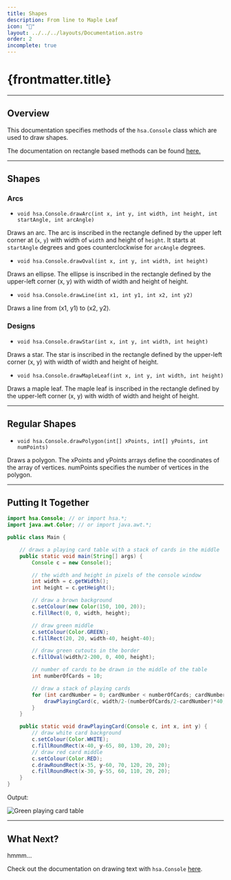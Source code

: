 ```yaml
---
title: Shapes
description: From line to Maple Leaf
icon: "🌟"
layout: ../../../layouts/Documentation.astro
order: 2
incomplete: true
---
```


# {frontmatter.title}

---

## Overview

This documentation specifies methods of the `hsa.Console` class which are used to draw shapes.

The documentation on rectangle based methods can be found [here.](/docs/graphics/rectangles)

---

## Shapes

### Arcs

- `void hsa.Console.drawArc(int x, int y, int width, int height, int startAngle, int arcAngle)`

Draws an arc. The arc is inscribed in the rectangle defined by the upper left corner at (`x`, `y`) with width of `width` and height of `height`. It starts at `startAngle` degrees and goes counterclockwise for `arcAngle` degrees.

- `void hsa.Console.drawOval(int x, int y, int width, int height)`

Draws an ellipse. The ellipse is inscribed in the rectangle defined by the upper-left corner (x, y) with width of width and height of height.

- `void hsa.Console.drawLine(int x1, int y1, int x2, int y2)`

Draws a line from (x1, y1) to (x2, y2).

### Designs

- `void hsa.Console.drawStar(int x, int y, int width, int height)`

Draws a star. The star is inscribed in the rectangle defined by the upper-left corner (x, y) with width of width and height of height.

- `void hsa.Console.drawMapleLeaf(int x, int y, int width, int height)`

Draws a maple leaf. The maple leaf is inscribed in the rectangle defined by the upper-left corner (x, y) with width of width and height of height.

---

## Regular Shapes

- `void hsa.Console.drawPolygon(int[] xPoints, int[] yPoints, int numPoints)`

Draws a polygon. The xPoints and yPoints arrays define the coordinates of the array of vertices. numPoints specifies the number of vertices in the polygon.

---

## Putting It Together

```java
import hsa.Console; // or import hsa.*;
import java.awt.Color; // or import java.awt.*;

public class Main {

    // draws a playing card table with a stack of cards in the middle
    public static void main(String[] args) {
        Console c = new Console();

        // the width and height in pixels of the console window
        int width = c.getWidth();
        int height = c.getHeight();

        // draw a brown background
        c.setColour(new Color(150, 100, 20));
        c.fillRect(0, 0, width, height);

        // draw green middle
        c.setColour(Color.GREEN);
        c.fillRect(20, 20, width-40, height-40);

        // draw green cutouts in the border
        c.fillOval(width/2-200, 0, 400, height);

        // number of cards to be drawn in the middle of the table
        int numberOfCards = 10;

        // draw a stack of playing cards
        for (int cardNumber = 0; cardNumber < numberOfCards; cardNumber++) {
            drawPlayingCard(c, width/2-(numberOfCards/2-cardNumber)*40, height/2);
        }
    }

    public static void drawPlayingCard(Console c, int x, int y) {
        // draw white card background
        c.setColour(Color.WHITE);
        c.fillRoundRect(x-40, y-65, 80, 130, 20, 20);
        // draw red card middle
        c.setColour(Color.RED);
        c.drawRoundRect(x-35, y-60, 70, 120, 20, 20);
        c.fillRoundRect(x-30, y-55, 60, 110, 20, 20);
    }
}
```

Output:

![Green playing card table](/assets/docs/graphics/shapes/table.png)

---

## What Next?

hmmm...

Check out the documentation on drawing text with `hsa.Console` [here](/docs/graphics/text).